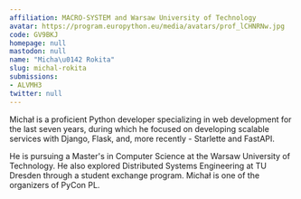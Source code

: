```yaml
---
affiliation: MACRO-SYSTEM and Warsaw University of Technology
avatar: https://program.europython.eu/media/avatars/prof_lCHNRNw.jpg
code: GV9BKJ
homepage: null
mastodon: null
name: "Micha\u0142 Rokita"
slug: michal-rokita
submissions:
- ALVMH3
twitter: null
---
```


Michał is a proficient Python developer specializing in web development for the last seven years, during which he focused on developing scalable services with Django, Flask, and, more recently - Starlette and FastAPI.

He is pursuing a Master's in Computer Science at the Warsaw University of Technology. He also explored Distributed Systems Engineering at TU Dresden through a student exchange program.
Michał is one of the organizers of PyCon PL.
